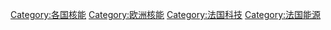{{portal box|能源|核技术|法国}}

[[Category:各国核能|Category:各国核能]]
[[Category:欧洲核能|Category:欧洲核能]]
[[Category:法国科技|Category:法国科技]]
[[Category:法国能源|Category:法国能源]]